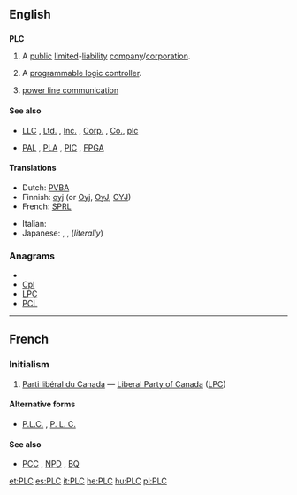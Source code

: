 ==English==

==={{initialism}}===
'''PLC'''
{{wikipedia}}
# {{business}} A [[public]] [[limited]]-[[liability]] [[company]]/[[corporation]].
# {{electronics}} A [[programmable logic controller]].
# [[power line communication]]

====See also====
* {{sense|business}} [[LLC]] , [[Ltd.]] , [[Inc.]] , [[Corp.]] , [[Co.]], [[plc]]
* {{sense|electronics}} [[PAL]] , [[PLA]] , [[PIC]] , [[FPGA]]

====Translations====
{{rft}}
{{trans-top|Abbreviation for Public Limited Liability Corporation}}
* Dutch: [[PVBA]]
* Finnish: [[oyj]] (or [[Oyj]], [[OyJ]], [[OYJ]])
* French: [[SPRL]]
{{trans-mid}}
* Italian: {{t-|it|SpA}}
* Japanese: {{t-|ja|K.K.}}, {{t+|ja|株式会社|tr=kabushikigaisha}}, (''literally''){{t|ja|上場株式会社|tr=jōjōkabushikigaisha}}
{{trans-bottom}}

{{trans-top|Abbreviation for a programmable logic controller}}
{{trans-mid}}
{{trans-bottom}}

===Anagrams===
* {{alphagram|clp}}
* [[Cpl#English|Cpl]]
* [[LPC#English|LPC]]
* [[PCL#English|PCL]]


----

==French==

===Initialism===
{{infl|fr|initialism|tr=[[parti|Parti]] [[libéral]] [[du]] [[Canada]]}}

# {{initialism|lang=fr}} {{Canada|politics|lang=fr}} [[Parti libéral du Canada]] &mdash; [[Liberal Party of Canada]] ([[LPC]])

====Alternative forms====
* [[P.L.C.]] , [[P. L. C.]]

====See also====
* [[PCC]] , [[NPD]] , [[BQ]]

[[et:PLC]]
[[es:PLC]]
[[it:PLC]]
[[he:PLC]]
[[hu:PLC]]
[[pl:PLC]]